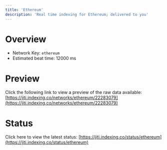 ```yaml
---
title: 'Ethereum'
description: 'Real time indexing for Ethereum; delivered to you'
---
```


# Overview
- Network Key: `ethereum`
- Estimated beat time: 12000 ms

# Preview
Click the following link to view a preview of the raw data available: [https://jiti.indexing.co/networks/ethereum/22283079](https://jiti.indexing.co/networks/ethereum/22283079)

# Status
Click here to view the latest status: [https://jiti.indexing.co/status/ethereum](https://jiti.indexing.co/status/ethereum)
